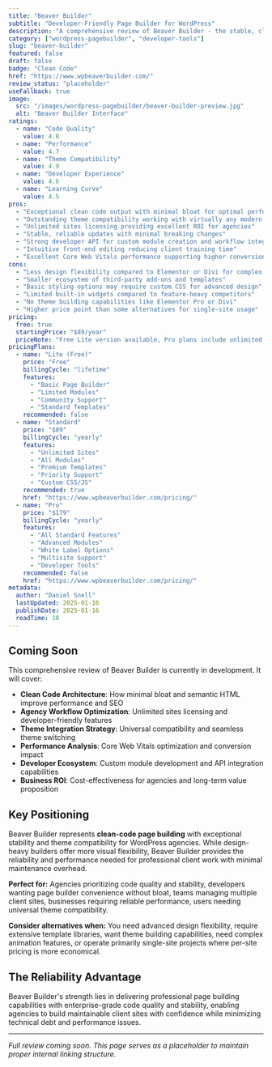 ```yaml
---
title: "Beaver Builder"
subtitle: "Developer-Friendly Page Builder for WordPress"
description: "A comprehensive review of Beaver Builder - the stable, clean-code page builder offering unlimited sites, theme compatibility, and developer-friendly workflows for agencies prioritizing reliability and performance."
category: ["wordpress-pagebuilder", "developer-tools"]
slug: "beaver-builder"
featured: false
draft: false
badge: "Clean Code"
href: "https://www.wpbeaverbuilder.com/"
review_status: "placeholder"
useFallback: true
image:
  src: "/images/wordpress-pagebuilder/beaver-builder-preview.jpg"
  alt: "Beaver Builder Interface"
ratings:
  - name: "Code Quality"
    value: 4.8
  - name: "Performance"
    value: 4.7
  - name: "Theme Compatibility"
    value: 4.9
  - name: "Developer Experience"
    value: 4.6
  - name: "Learning Curve"
    value: 4.5
pros:
  - "Exceptional clean code output with minimal bloat for optimal performance"
  - "Outstanding theme compatibility working with virtually any modern WordPress theme"
  - "Unlimited sites licensing providing excellent ROI for agencies"
  - "Stable, reliable updates with minimal breaking changes"
  - "Strong developer API for custom module creation and workflow integration"
  - "Intuitive front-end editing reducing client training time"
  - "Excellent Core Web Vitals performance supporting higher conversion rates"
cons:
  - "Less design flexibility compared to Elementor or Divi for complex layouts"
  - "Smaller ecosystem of third-party add-ons and templates"
  - "Basic styling options may require custom CSS for advanced design"
  - "Limited built-in widgets compared to feature-heavy competitors"
  - "No theme building capabilities like Elementor Pro or Divi"
  - "Higher price point than some alternatives for single-site usage"
pricing:
  free: true
  startingPrice: "$89/year"
  priceNote: "Free Lite version available, Pro plans include unlimited sites for agencies"
pricingPlans:
  - name: "Lite (Free)"
    price: "Free"
    billingCycle: "lifetime"
    features:
      - "Basic Page Builder"
      - "Limited Modules"
      - "Community Support"
      - "Standard Templates"
    recommended: false
  - name: "Standard"
    price: "$89"
    billingCycle: "yearly"
    features:
      - "Unlimited Sites"
      - "All Modules"
      - "Premium Templates"
      - "Priority Support"
      - "Custom CSS/JS"
    recommended: true
    href: "https://www.wpbeaverbuilder.com/pricing/"
  - name: "Pro"
    price: "$179"
    billingCycle: "yearly"
    features:
      - "All Standard Features"
      - "Advanced Modules"
      - "White Label Options"
      - "Multisite Support"
      - "Developer Tools"
    recommended: false
    href: "https://www.wpbeaverbuilder.com/pricing/"
metadata:
  author: "Daniel Snell"
  lastUpdated: 2025-01-16
  publishDate: 2025-01-16
  readTime: 10
---
```


## Coming Soon

This comprehensive review of Beaver Builder is currently in development. It will cover:

- **Clean Code Architecture**: How minimal bloat and semantic HTML improve performance and SEO
- **Agency Workflow Optimization**: Unlimited sites licensing and developer-friendly features
- **Theme Integration Strategy**: Universal compatibility and seamless theme switching
- **Performance Analysis**: Core Web Vitals optimization and conversion impact
- **Developer Ecosystem**: Custom module development and API integration capabilities
- **Business ROI**: Cost-effectiveness for agencies and long-term value proposition

## Key Positioning

Beaver Builder represents **clean-code page building** with exceptional stability and theme compatibility for WordPress agencies. While design-heavy builders offer more visual flexibility, Beaver Builder provides the reliability and performance needed for professional client work with minimal maintenance overhead.

**Perfect for:** Agencies prioritizing code quality and stability, developers wanting page builder convenience without bloat, teams managing multiple client sites, businesses requiring reliable performance, users needing universal theme compatibility.

**Consider alternatives when:** You need advanced design flexibility, require extensive template libraries, want theme building capabilities, need complex animation features, or operate primarily single-site projects where per-site pricing is more economical.

## The Reliability Advantage

Beaver Builder's strength lies in delivering professional page building capabilities with enterprise-grade code quality and stability, enabling agencies to build maintainable client sites with confidence while minimizing technical debt and performance issues.

---

*Full review coming soon. This page serves as a placeholder to maintain proper internal linking structure.*